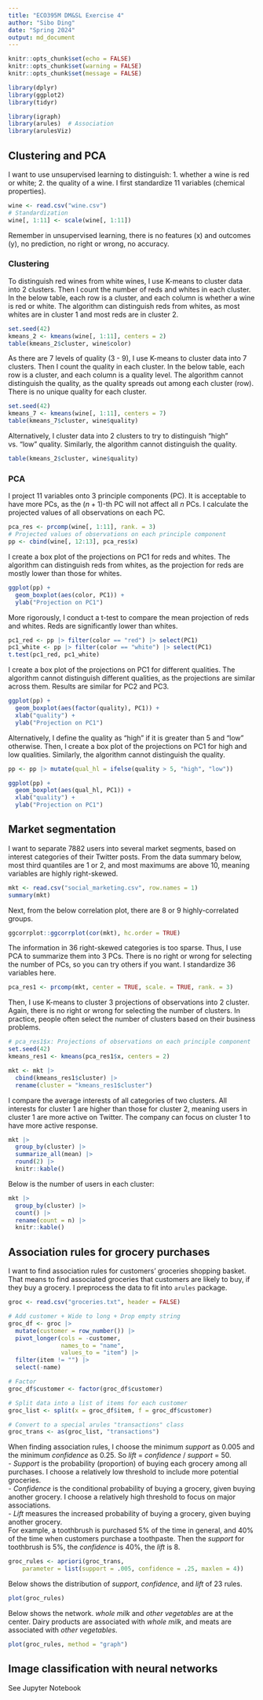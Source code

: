 ```yaml
---
title: "ECO395M DM&SL Exercise 4"
author: "Sibo Ding"
date: "Spring 2024"
output: md_document
---
```


```r
knitr::opts_chunk$set(echo = FALSE)
knitr::opts_chunk$set(warning = FALSE)
knitr::opts_chunk$set(message = FALSE)

library(dplyr)
library(ggplot2)
library(tidyr)

library(igraph)
library(arules)  # Association
library(arulesViz)
```

## Clustering and PCA
I want to use unsupervised learning to distinguish: 1. whether a wine is red or white; 2. the quality of a wine. I first standardize 11 variables (chemical properties).  
```r
wine <- read.csv("wine.csv")
# Standardization
wine[, 1:11] <- scale(wine[, 1:11])
```
Remember in unsupervised learning, there is no features (x) and outcomes (y), no prediction, no right or wrong, no accuracy.

### Clustering
To distinguish red wines from white wines, I use K-means to cluster data into 2 clusters. Then I count the number of reds and whites in each cluster. In the below table, each row is a cluster, and each column is whether a wine is red or white. The algorithm can distinguish reds from whites, as most whites are in cluster 1 and most reds are in cluster 2.
```r
set.seed(42)
kmeans_2 <- kmeans(wine[, 1:11], centers = 2)
table(kmeans_2$cluster, wine$color)
```

As there are 7 levels of quality (3 - 9), I use K-means to cluster data into 7 clusters. Then I count the quality in each cluster. In the below table, each row is a cluster, and each column is a quality level. The algorithm cannot distinguish the quality, as the quality spreads out among each cluster (row). There is no unique quality for each cluster.
```r
set.seed(42)
kmeans_7 <- kmeans(wine[, 1:11], centers = 7)
table(kmeans_7$cluster, wine$quality)
```

Alternatively, I cluster data into 2 clusters to try to distinguish "high" vs. "low" quality. Similarly, the algorithm cannot distinguish the quality.
```r
table(kmeans_2$cluster, wine$quality)
```

### PCA
I project 11 variables onto 3 principle components (PC). It is acceptable to have more PCs, as the $(n+1)$-th PC will not affect all $n$ PCs. I calculate the projected values of all observations on each PC.  
```r
pca_res <- prcomp(wine[, 1:11], rank. = 3)
# Projected values of observations on each principle component
pp <- cbind(wine[, 12:13], pca_res$x)
```

I create a box plot of the projections on PC1 for reds and whites. The algorithm can distinguish reds from whites, as the projection for reds are mostly lower than those for whites.
```r
ggplot(pp) +
  geom_boxplot(aes(color, PC1)) +
  ylab("Projection on PC1")
```

More rigorously, I conduct a t-test to compare the mean projection of reds and whites. Reds are significantly lower than whites.
```r
pc1_red <- pp |> filter(color == "red") |> select(PC1)
pc1_white <- pp |> filter(color == "white") |> select(PC1)
t.test(pc1_red, pc1_white)
```

I create a box plot of the projections on PC1 for different qualities. The algorithm cannot distinguish different qualities, as the projections are similar across them. Results are similar for PC2 and PC3.
```r
ggplot(pp) +
  geom_boxplot(aes(factor(quality), PC1)) +
  xlab("quality") +
  ylab("Projection on PC1")
```

Alternatively, I define the quality as "high" if it is greater than 5 and "low" otherwise. Then, I create a box plot of the projections on PC1 for high and low qualities. Similarly, the algorithm cannot distinguish the quality.
```r
pp <- pp |> mutate(qual_hl = ifelse(quality > 5, "high", "low"))

ggplot(pp) +
  geom_boxplot(aes(qual_hl, PC1)) +
  xlab("quality") +
  ylab("Projection on PC1")
```

## Market segmentation
I want to separate 7882 users into several market segments, based on interest categories of their Twitter posts. From the data summary below, most third quantiles are 1 or 2, and most maximums are above 10, meaning variables are highly right-skewed.
```r
mkt <- read.csv("social_marketing.csv", row.names = 1)
summary(mkt)
```

Next, from the below correlation plot, there are 8 or 9 highly-correlated groups.  
```r
ggcorrplot::ggcorrplot(cor(mkt), hc.order = TRUE)
```

The information in 36 right-skewed categories is too sparse. Thus, I use PCA to summarize them into 3 PCs. There is no right or wrong for selecting the number of PCs, so you can try others if you want. I standardize 36 variables here.  
```r
pca_res1 <- prcomp(mkt, center = TRUE, scale. = TRUE, rank. = 3)
```

Then, I use K-means to cluster 3 projections of observations into 2 cluster. Again, there is no right or wrong for selecting the number of clusters. In practice, people often select the number of clusters based on their business problems.  
```r
# pca_res1$x: Projections of observations on each principle component
set.seed(42)
kmeans_res1 <- kmeans(pca_res1$x, centers = 2)

mkt <- mkt |>
  cbind(kmeans_res1$cluster) |>
  rename(cluster = "kmeans_res1$cluster")
```

I compare the average interests of all categories of two clusters. All interests for cluster 1 are higher than those for cluster 2, meaning users in cluster 1 are more active on Twitter. The company can focus on cluster 1 to have more active response.
```r
mkt |>
  group_by(cluster) |>
  summarize_all(mean) |>
  round(2) |>
  knitr::kable()
```

Below is the number of users in each cluster:
```r
mkt |>
  group_by(cluster) |>
  count() |>
  rename(count = n) |>
  knitr::kable()
```

## Association rules for grocery purchases
I want to find association rules for customers' groceries shopping basket. That means to find associated groceries that customers are likely to buy, if they buy a grocery. I preprocess the data to fit into `arules` package.  
```r
groc <- read.csv("groceries.txt", header = FALSE)

# Add customer + Wide to long + Drop empty string
groc_df <- groc |>
  mutate(customer = row_number()) |>
  pivot_longer(cols = -customer,
               names_to = "name",
               values_to = "item") |>
  filter(item != "") |>
  select(-name)

# Factor
groc_df$customer <- factor(groc_df$customer)

# Split data into a list of items for each customer
groc_list <- split(x = groc_df$item, f = groc_df$customer)

# Convert to a special arules "transactions" class
groc_trans <- as(groc_list, "transactions")
```

When finding association rules, I choose the minimum *support* as 0.005 and the minimum *confidence* as 0.25. So *lift* = *confidence* / *support* = 50.  
- *Support* is the probability (proportion) of buying each grocery among all purchases. I choose a relatively low threshold to include more potential groceries.  
- *Confidence* is the conditional probability of buying a grocery, given buying another grocery. I choose a relatively high threshold to focus on major associations.  
- *Lift* measures the increased probability of buying a grocery, given buying another grocery.  
For example, a toothbrush is purchased 5% of the time in general, and 40% of the time when customers purchase a toothpaste. Then the *support* for toothbrush is 5%, the *confidence* is 40%, the *lift* is 8.  
```r
groc_rules <- apriori(groc_trans, 
	parameter = list(support = .005, confidence = .25, maxlen = 4))
```

Below shows the distribution of *support*, *confidence*, and *lift* of 23 rules.  
```r
plot(groc_rules)
```

Below shows the network. *whole milk* and *other vegetables* are at the center. Dairy products are associated with *whole milk*, and meats are associated with *other vegetables*.  
```r
plot(groc_rules, method = "graph")
```

## Image classification with neural networks
See Jupyter Notebook
